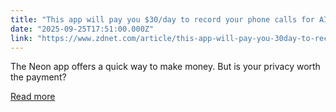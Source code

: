 ```yaml
---
title: "This app will pay you $30/day to record your phone calls for AI - but is it worth it?"
date: "2025-09-25T17:51:00.000Z"
link: "https://www.zdnet.com/article/this-app-will-pay-you-30day-to-record-your-phone-calls-for-ai-but-is-it-worth-it/"
---
```


The Neon app offers a quick way to make money. But is your privacy worth the payment?

[Read more](https://www.zdnet.com/article/this-app-will-pay-you-30day-to-record-your-phone-calls-for-ai-but-is-it-worth-it/)
